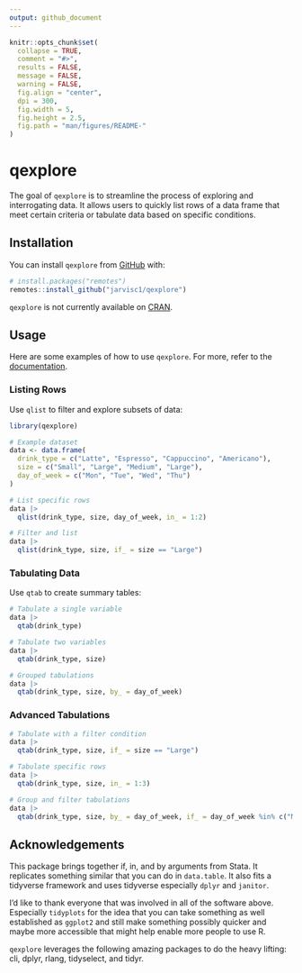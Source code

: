 ```yaml
---
output: github_document
---
```


<!-- README.md is generated from README.Rmd. Please edit that file -->

```r
knitr::opts_chunk$set(
  collapse = TRUE,
  comment = "#>",
  results = FALSE,
  message = FALSE,
  warning = FALSE,
  fig.align = "center",
  dpi = 300,
  fig.width = 5,
  fig.height = 2.5,
  fig.path = "man/figures/README-"
)
```

# qexplore

<!-- # qexplore <a href="https://github.com/jarvisc1/qexplore"><img src="man/figures/logo.svg" align="right" height="139" alt="qexplore website" /></a> -->

<!-- badges: start -->
<!-- [![R-CMD-check](https://github.com/jarvic1/qexplore/actions/workflows/R-CMD-check.yaml/badge.svg)](https://github.com/jarvic1/qexplore/actions/workflows/R-CMD-check.yaml) -->
<!-- [![CRAN status](https://www.r-pkg.org/badges/version/qexplore)](https://CRAN.R-project.org/package=qexplore) -->
<!-- badges: end -->

The goal of `qexplore` is to streamline the process of exploring and interrogating data. It allows users to quickly list rows of a data frame that meet certain criteria or tabulate data based on specific conditions.

## Installation

You can install `qexplore` from [GitHub](https://github.com/) with:

```r
# install.packages("remotes")
remotes::install_github("jarvisc1/qexplore")
```

`qexplore` is not currently available on [CRAN](https://cran.r-project.org/).

## Usage

Here are some examples of how to use `qexplore`. For more, refer to the [documentation](https://github.com/jarvic1/qexplore).

### Listing Rows
Use `qlist` to filter and explore subsets of data:
  
```r
library(qexplore)

# Example dataset
data <- data.frame(
  drink_type = c("Latte", "Espresso", "Cappuccino", "Americano"),
  size = c("Small", "Large", "Medium", "Large"),
  day_of_week = c("Mon", "Tue", "Wed", "Thu")
)

# List specific rows
data |>
  qlist(drink_type, size, day_of_week, in_ = 1:2)

# Filter and list
data |>
  qlist(drink_type, size, if_ = size == "Large")
```

### Tabulating Data
Use `qtab` to create summary tables:
  
```r
# Tabulate a single variable
data |>
  qtab(drink_type)

# Tabulate two variables
data |>
  qtab(drink_type, size)

# Grouped tabulations
data |>
  qtab(drink_type, size, by_ = day_of_week)
```

### Advanced Tabulations

```r
# Tabulate with a filter condition
data |>
  qtab(drink_type, size, if_ = size == "Large")

# Tabulate specific rows
data |>
  qtab(drink_type, size, in_ = 1:3)

# Group and filter tabulations
data |>
  qtab(drink_type, size, by_ = day_of_week, if_ = day_of_week %in% c("Mon", "Tue"))
```


<!-- ## Documentation -->

<!-- The following resources will help you get started: -->

<!-- - [Package index](https://github.com/jarvic1/qexplore/reference)   -->
<!-- Overview of all `qexplore` functions. -->

<!-- - [Getting started guide](https://github.com/jarvic1/qexplore/articles/qexplore.html)   -->
<!-- Introductory guide to using `qexplore`. -->

<!-- - [Examples](https://github.com/jarvic1/qexplore/examples)   -->
<!-- Real-world examples of data exploration with `qexplore`. -->

## Acknowledgements

This package brings together if, in, and by arguments from Stata. It replicates something similar that you can do in `data.table`.
It also fits a tidyverse framework and uses tidyverse especially `dplyr` and `janitor`. 

I'd like to thank everyone that was involved in all of the software above. Especially `tidyplots` for the idea that you can take something as well established as `ggplot2` and still make something possibly quicker and maybe more accessible that might help enable more people to use R. 

`qexplore` leverages the following amazing packages to do the heavy lifting:
    cli,
    dplyr,
    rlang,
    tidyselect, and
    tidyr.

